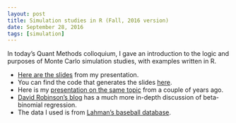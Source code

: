 ```yaml
---
layout: post
title: Simulation studies in R (Fall, 2016 version)
date: September 28, 2016
tags: [simulation]
---
```


In today's Quant Methods colloquium, I gave an introduction to the logic and purposes of Monte Carlo simulation studies, with examples written in R. 

* [Here are the slides]({{site.url}}/files/Simulations-in-R-2016.html) from my presentation. 
* You can find the code that generates the slides [here](https://gist.github.com/jepusto/bf6cdb6e393f54470ba4d016199c6eb8). 
* Here is my [presentation on the same topic]({{site.url}}/Designing-simulation-studies-using-R) from a couple of years ago.
* [David Robinson's blog](http://varianceexplained.org/r/beta_binomial_baseball/) has a much more in-depth discussion of beta-binomial regression.
* The data I used is from [Lahman's baseball database](http://www.seanlahman.com/baseball-archive/statistics/).

